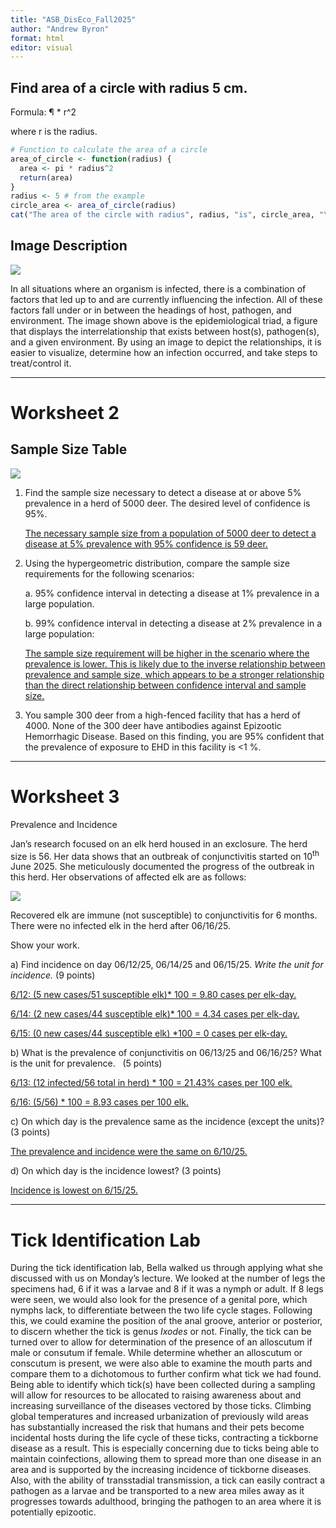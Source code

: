 ---
title: "ASB_DisEco_Fall2025"
author: "Andrew Byron"
format: html
editor: visual
---

## Find area of a circle with radius 5 cm.

Formula: ¶ \* r\^2

where r is the radius.

```{r}
# Function to calculate the area of a circle
area_of_circle <- function(radius) {
  area <- pi * radius^2
  return(area)
}
radius <- 5 # from the example
circle_area <- area_of_circle(radius)
cat("The area of the circle with radius", radius, "is", circle_area, "\n")
```

## **Image Description**

![](EpiTriad.png)

In all situations where an organism is infected, there is a combination of factors that led up to and are currently influencing the infection. All of these factors fall under or in between the headings of host, pathogen, and environment. The image shown above is the epidemiological triad, a figure that displays the interrelationship that exists between host(s), pathogen(s), and a given environment. By using an image to depict the relationships, it is easier to visualize, determine how an infection occurred, and take steps to treat/control it.

------------------------------------------------------------------------

# **Worksheet 2**

## Sample Size Table

![](ss_table.png){fig-align="center"}

1.  Find the sample size necessary to detect a disease at or above 5% prevalence in a herd of 5000 deer. The desired level of confidence is 95%.

    [The necessary sample size from a population of 5000 deer to detect a disease at 5% prevalence with 95% confidence is 59 deer.]{.underline}

2.  Using the hypergeometric distribution, compare the sample size requirements for the following scenarios:

    a\. 95% confidence interval in detecting a disease at 1% prevalence in a large population.

    b\. 99% confidence interval in detecting a disease at 2% prevalence in a large population:

    [The sample size requirement will be higher in the scenario where the prevalence is lower. This is likely due to the inverse relationship between prevalence and sample size, which appears to be a stronger relationship than the direct relationship between confidence interval and sample size.]{.underline}

3.  You sample 300 deer from a high-fenced facility that has a herd of 4000. None of the 300 deer have antibodies against Epizootic Hemorrhagic Disease. Based on this finding, you are 95% confident that the prevalence of exposure to EHD in this facility is \<1 %.

------------------------------------------------------------------------

# **Worksheet 3**

Prevalence and Incidence

Jan’s research focused on an elk herd housed in an exclosure. The herd size is 56. Her data shows that an outbreak of conjunctivitis started on 10^th^ June 2025. She meticulously documented the progress of the outbreak in this herd. Her observations of affected elk are as follows:

![](images/clipboard-2131967091.png)

Recovered elk are immune (not susceptible) to conjunctivitis for 6 months. There were no infected elk in the herd after 06/16/25.

Show your work.

a\) Find incidence on day 06/12/25, 06/14/25 and 06/15/25. *Write the unit for incidence.* (9 points)

[6/12: (5 new cases/51 susceptible elk)\* 100 = 9.80 cases per elk-day.]{.underline}

[6/14: (2 new cases/44 susceptible elk)\* 100 = 4.34 cases per elk-day.]{.underline}

[6/15: (0 new cases/44 susceptible elk) \*100 = 0 cases per elk-day.]{.underline}

b\) What is the prevalence of conjunctivitis on 06/13/25 and 06/16/25? What is the unit for prevalence.   (5 points)

[6/13: (12 infected/56 total in herd) \* 100 = 21.43% cases per 100 elk.]{.underline}

[6/16: (5/56) \* 100 = 8.93 cases per 100 elk.]{.underline}

c\) On which day is the prevalence same as the incidence (except the units)? (3 points)

[The prevalence and incidence were the same on 6/10/25.]{.underline}

d\) On which day is the incidence lowest? (3 points)

[Incidence is lowest on 6/15/25.]{.underline}

------------------------------------------------------------------------

# Tick Identification Lab

During the tick identification lab, Bella walked us through applying what she discussed with us on Monday's lecture. We looked at the number of legs the specimens had, 6 if it was a larvae and 8 if it was a nymph or adult. If 8 legs were seen, we would also look for the presence of a genital pore, which nymphs lack, to differentiate between the two life cycle stages. Following this, we could examine the position of the anal groove, anterior or posterior, to discern whether the tick is genus *Ixodes* or not. Finally, the tick can be turned over to allow for determination of the presence of an alloscutum if male or consutum if female. While determine whether an alloscutum or conscutum is present, we were also able to examine the mouth parts and compare them to a dichotomous to further confirm what tick we had found. Being able to identify which tick(s) have been collected during a sampling will allow for resources to be allocated to raising awareness about and increasing surveillance of the diseases vectored by those ticks. Climbing global temperatures and increased urbanization of previously wild areas has substantially increased the risk that humans and their pets become incidental hosts during the life cycle of these ticks, contracting a tickborne disease as a result. This is especially concerning due to ticks being able to maintain coinfections, allowing them to spread more than one disease in an area and is supported by the increasing incidence of tickborne diseases. Also, with the ability of transstadial transmission, a tick can easily contract a pathogen as a larvae and be transported to a new area miles away as it progresses towards adulthood, bringing the pathogen to an area where it is potentially epizootic.
